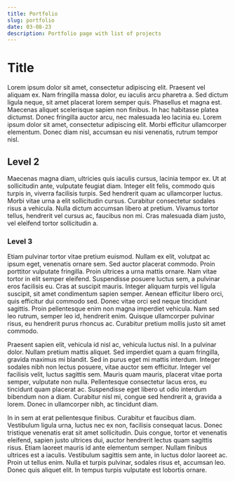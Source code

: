 ```yaml
---
title: Portfolio
slug: portfolio
date: 03-08-23
description: Portfolio page with list of projects
---
```



# Title
Lorem ipsum dolor sit amet, consectetur adipiscing elit. Praesent vel aliquam ex. Nam fringilla massa dolor, eu iaculis arcu pharetra a. Sed dictum ligula neque, sit amet placerat lorem semper quis. Phasellus et magna est. Maecenas aliquet scelerisque sapien non finibus. In hac habitasse platea dictumst. Donec fringilla auctor arcu, nec malesuada leo lacinia eu. Lorem ipsum dolor sit amet, consectetur adipiscing elit. Morbi efficitur ullamcorper elementum. Donec diam nisl, accumsan eu nisi venenatis, rutrum tempor nisl.

## Level 2
Maecenas magna diam, ultricies quis iaculis cursus, lacinia tempor ex. Ut at sollicitudin ante, vulputate feugiat diam. Integer elit felis, commodo quis turpis in, viverra facilisis turpis. Sed hendrerit quam ac ullamcorper luctus. Morbi vitae urna a elit sollicitudin cursus. Curabitur consectetur sodales risus a vehicula. Nulla dictum accumsan libero at pretium. Vivamus tortor tellus, hendrerit vel cursus ac, faucibus non mi. Cras malesuada diam justo, vel eleifend tortor sollicitudin a.

### Level 3
Etiam pulvinar tortor vitae pretium euismod. Nullam ex elit, volutpat ac ipsum eget, venenatis ornare sem. Sed auctor placerat commodo. Proin porttitor vulputate fringilla. Proin ultrices a urna mattis ornare. Nam vitae tortor in elit semper eleifend. Suspendisse posuere luctus sem, a pulvinar eros facilisis eu. Cras at suscipit mauris. Integer aliquam turpis vel ligula suscipit, sit amet condimentum sapien semper. Aenean efficitur libero orci, quis efficitur dui commodo sed. Donec vitae orci sed neque tincidunt sagittis. Proin pellentesque enim non magna imperdiet vehicula. Nam sed leo rutrum, semper leo id, hendrerit enim. Quisque ullamcorper pulvinar risus, eu hendrerit purus rhoncus ac. Curabitur pretium mollis justo sit amet commodo.

Praesent sapien elit, vehicula id nisl ac, vehicula luctus nisl. In a pulvinar dolor. Nullam pretium mattis aliquet. Sed imperdiet quam a quam fringilla, gravida maximus mi blandit. Sed in purus eget mi mattis interdum. Integer sodales nibh non lectus posuere, vitae auctor sem efficitur. Integer vel facilisis velit, luctus sagittis sem. Mauris quam mauris, placerat vitae porta semper, vulputate non nulla. Pellentesque consectetur lacus eros, eu tincidunt quam placerat ac. Suspendisse eget libero ut odio interdum bibendum non a diam. Curabitur nisl mi, congue sed hendrerit a, gravida a lorem. Donec in ullamcorper nibh, ac tincidunt diam.

In in sem at erat pellentesque finibus. Curabitur et faucibus diam. Vestibulum ligula urna, luctus nec ex non, facilisis consequat lacus. Donec tristique venenatis erat sit amet sollicitudin. Duis congue, tortor et venenatis eleifend, sapien justo ultrices dui, auctor hendrerit lectus quam sagittis risus. Etiam laoreet mauris id ante elementum semper. Nullam finibus ultrices est a iaculis. Vestibulum sagittis sem ante, in luctus dolor laoreet ac. Proin ut tellus enim. Nulla et turpis pulvinar, sodales risus et, accumsan leo. Donec quis aliquet elit. In tempus turpis vulputate est lobortis ornare.


